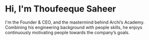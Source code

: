 # Hi, I'm Thoufeeque Saheer

I'm the Founder & CEO, and the mastermind behind Archi’s Academy. Combining his engineering background with people skills, he enjoys continuously motivating people towards the company’s goals.
